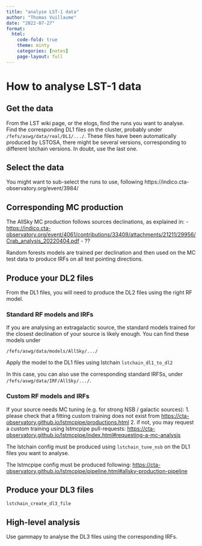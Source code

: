 ```yaml
---
title: "analyse LST-1 data"
author: "Thomas Vuillaume"
date: "2022-07-27"
format:
  html:
    code-fold: true
    theme: minty
    categories: [notes]
    page-layout: full
---
```



# How to analyse LST-1 data

## Get the data

From the LST wiki page, or the elogs, find the runs you want to analyse.
Find the corresponding DL1 files on the cluster, probably under `/fefs/aswg/data/real/DL1/.../`.
These files have been automatically produced by LSTOSA, there might be several versions, corresponding to different 
lstchain versions. In doubt, use the last one.

## Select the data

You might want to sub-select the runs to use, following https://indico.cta-observatory.org/event/3984/


## Corresponding MC production

The AllSky MC production follows sources declinations, as explained in:
- [https://indico.cta-observatory.org/event/4061/contributions/33409/attachments/21211/29956/Crab_analysis_20220404.pdf](https://indico.cta-observatory.org/event/4061/contributions/33409/attachments/21211/29956/Crab_analysis_20220404.pdf)
- ??

Random forests models are trained per declination and then used on the MC test data
to produce IRFs on all test pointing directions.

## Produce your DL2 files

From the DL1 files, you will need to produce the DL2 files using the right RF model.

### Standard RF models and IRFs
If you are analysing an extragalactic source, the standard models trained for the closest declination of your source is 
likely enough.
You can find these models under 
```
/fefs/aswg/data/models/AllSky/.../
```

Apply the model to the DL1 files using lstchain `lstchain_dl1_to_dl2`

In this case, you can also use the corresponding standard IRFSs, under `/fefs/aswg/data/IRF/AllSky/.../`.

### Custom RF models and IRFs

If your source needs MC tuning (e.g. for strong NSB / galactic sources):
1. please check that a fitting custom training does not exist from [https://cta-observatory.github.io/lstmcpipe/productions.html](https://cta-observatory.github.io/lstmcpipe/productions.html)
2. if not, you may request a custom training using lstmcpipe pull-requests: [https://cta-observatory.github.io/lstmcpipe/index.html#requesting-a-mc-analysis](https://cta-observatory.github.io/lstmcpipe/index.html#requesting-a-mc-analysis)

The lstchain config must be produced using `lstchain_tune_nsb` on the DL1 files you want to analyse.

The lstmcpipe config must be produced following: [https://cta-observatory.github.io/lstmcpipe/pipeline.html#allsky-production-pipeline](https://cta-observatory.github.io/lstmcpipe/pipeline.html#allsky-production-pipeline)

## Produce your DL3 files

`lstchain_create_dl3_file`

## High-level analysis

Use gammapy to analyse the DL3 files using the corresponding IRFs.